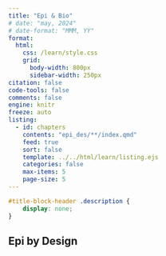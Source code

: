 ```yaml
---
title: "Epi & Bio"
# date: "may, 2024"
# date-format: "MMM, YY"
format:
  html:
    css: /learn/style.css
    grid:
      body-width: 800px
      sidebar-width: 250px
citation: false
code-tools: false
comments: false
engine: knitr
freeze: auto
listing:
  - id: chapters
    contents: "epi_des/**/index.qmd"
    feed: true
    sort: false
    template: ../../html/learn/listing.ejs
    categories: false
    max-items: 5
    page-size: 5
---
```


```css
#title-block-header .description {
    display: none;
}
```


## Epi by Design

::: {#chapters}
:::
